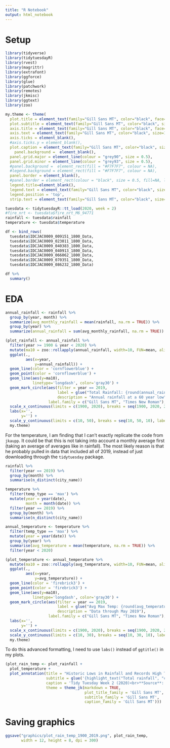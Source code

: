 ```yaml
---
title: "R Notebook"
output: html_notebook
---
```


# Setup

```r
library(tidyverse)
library(tidytuesdayR)
library(rvest)
library(magrittr)
library(extrafont)
library(ggforce)
library(glue)
library(patchwork)
library(remotes)
library(jkmisc)
library(ggtext)
library(zoo)
```

```r
my.theme <- theme(
  plot.title = element_text(family="Gill Sans MT", color="black", face="bold", size=24, hjust=0), 
  plot.subtitle = element_text(family="Gill Sans MT", color="black", size=12, hjust=0), 
  axis.title = element_text(family="Gill Sans MT", color="black", face="bold", size=12), 
  axis.text = element_text(family="Gill Sans MT", color="black", size=14), 
  axis.ticks = element_blank(),
  #axis.ticks.y = element_blank(), 
  plot.caption = element_text(family="Gill Sans MT", color="black", size=12), 
    panel.background =  element_blank(), 
  panel.grid.major = element_line(colour = "grey90", size = 0.5),
  panel.grid.minor = element_line(colour = "grey93", size = 0.5),
  #panel.background =  element_rect(fill = "#F7F7F7", colour = NA), 
  #legend.background = element_rect(fill = "#F7F7F7", colour = NA),
  panel.border = element_blank(), 
  #panel.border = element_rect(colour = "black", size = 0.5, fill=NA, linetype = 1),
  legend.title=element_blank(), 
  legend.text = element_text(family="Gill Sans MT", color="black", size=12, hjust=0),
  legend.position = 'top',
  strip.text = element_text(family="Gill Sans MT", color="black", size=14))
```

```r
tuesdata <- tidytuesdayR::tt_load(2020, week = 2)
#fire_nrt <- tuesdata$fire_nrt_M6_94771
rainfall <- tuesdata$rainfall
temperature <- tuesdata$temperature
```

```r
df <- bind_rows(
  tuesdata$IDCJAC0009_009151_1800_Data,
  tuesdata$IDCJAC0009_023011_1800_Data,
  tuesdata$IDCJAC0009_040383_1800_Data,
  tuesdata$IDCJAC0009_040913_1800_Data,
  tuesdata$IDCJAC0009_066062_1800_Data,
  tuesdata$IDCJAC0009_070351_1800_Data,
  tuesdata$IDCJAC0009_086232_1800_Data)
```

```r
df %>% 
  summary()
```

# EDA  

```r
annual_rainfall <- rainfall %>% 
  group_by(year, month) %>% 
  summarize(avg_monthly_rainfall = mean(rainfall, na.rm = TRUE)) %>% 
  group_by(year) %>% 
  summarize(annual_rainfall = sum(avg_monthly_rainfall, na.rm = TRUE))
```

```r
(plot_rainfall <- annual_rainfall %>% 
  filter(year >= 1900 & year < 2020) %>% 
  mutate(ma10 = zoo::rollapply(annual_rainfall, width=10, FUN=mean, align='right', partial = TRUE)) %>% 
  ggplot(.,
         aes(x=year,
             y=annual_rainfall)) + 
  geom_line(color = 'cornflowerblue') + 
  geom_point(color = 'cornflowerblue') + 
  geom_line(aes(y=ma10), 
            linetype='longdash', color='gray30') + 
  geom_mark_circle(aes(filter = year == 2019, 
                       label = glue("Total Rainfall: {round(annual_rainfall,1)} mm"), 
                       description = "Annual rainfall at a 60 year low"), 
                   label.family = c("Gill Sans MT", "Times New Roman"), label.buffer = unit(6, "cm"), label.fontsize = 10) + 
  scale_x_continuous(limits = c(1900, 2020), breaks = seq(1900, 2020, 20)) +
  labs(x='',
       y='') + 
  scale_y_continuous(limits = c(10, 50), breaks = seq(10, 50, 10), label = label_number_si(unit = "mm")) +
  my.theme)

```

For the temperature, I am finding that I can't exactly replicate the code from `jkaupp`. It could be that this is not taking into account a monthly average first (taking an average of averages like in rainfall). The most likely reason is that he probably pulled in data that included all of 2019, instead of just downloading through the `tidytuesday` package.  

```r
rainfall %>% 
  filter(year == 2019) %>% 
  group_by(month) %>% 
  summarise(n_distinct(city_name))

temperature %>% 
  filter(temp_type == 'max') %>% 
  mutate(year = year(date),
         month = month(date)) %>% 
  filter(year == 2019) %>% 
  group_by(month) %>% 
  summarise(n_distinct(city_name))
```

```r
annual_temperature <- temperature %>% 
  filter(temp_type == 'max') %>% 
  mutate(year = year(date)) %>% 
  group_by(year) %>% 
  summarise(avg_temperature = mean(temperature, na.rm = TRUE)) %>% 
  filter(year < 2020)
```

```r
(plot_temperature <- annual_temperature %>% 
  mutate(ma10 = zoo::rollapply(avg_temperature, width=10, FUN=mean, align='right', partial = TRUE)) %>% 
  ggplot(.,
         aes(x=year,
             y=avg_temperature)) + 
  geom_line(color = 'firebrick3') + 
  geom_point(color = 'firebrick3') + 
  geom_line(aes(y=ma10),
            linetype='longdash', color='gray30') + 
  geom_mark_circle(aes(filter = year == 2019, 
                       label = glue("Avg Max Temp: {round(avg_temperature, 1)}°C"),
                       description = "Data through May 2019"), 
                   label.family = c("Gill Sans MT", "Times New Roman"), label.buffer = unit(6, "cm"), label.fontsize = 10) + 
  labs(x='',
       y='') + 
  scale_x_continuous(limits = c(1900, 2020), breaks = seq(1900, 2020, 20)) +
  scale_y_continuous(limits = c(10, 30), breaks = seq(10, 30, 10), label = label_number_si(unit = "° C", sep = ""), position = "right") +
  my.theme)
```

To do this advanced formatting, I need to use `labs()` instead of `ggtitle()` in my plots. 

```r
(plot_rain_temp <- plot_rainfall + 
  plot_temperature + 
  plot_annotation(title = "Historic Lows in Rainfall and Records High Temperatures a Factor in Australia's Devastating Wildfires",
                  subtitle = glue('{highlight_text("Total rainfall", "cornflowerblue", "b")} and {highlight_text("average maximum temperature", "firebrick3", "b")} across Australian cities from 1900 to 2019<br>10-year moving average shown as dotted line'),
                  caption = 'Tidy Tuesday Week 2 (2020)<br>**Source**: Australian Bureau of Meterology',
                  theme = theme_jk(markdown = TRUE,
                                   plot_title_family = 'Gill Sans MT',
                                   subtitle_family = 'Gill Sans MT',
                                   caption_family = 'Gill Sans MT')))
```

# Saving graphics  

```r
ggsave("graphics/plot_rain_temp_1900_2019.png", plot_rain_temp,
       width = 12, height = 8, dpi = 300)
```

